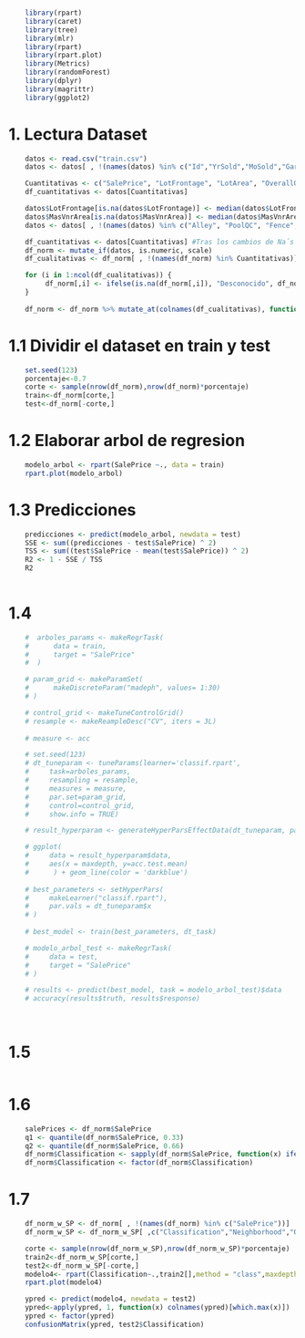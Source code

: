 ```r


```

```r
    library(rpart)
    library(caret)
    library(tree)
    library(mlr)
    library(rpart)
    library(rpart.plot)
    library(Metrics)
    library(randomForest)
    library(dplyr)
    library(magrittr)
    library(ggplot2)
```

# 1. Lectura Dataset 
```r
    datos <- read.csv("train.csv")
    datos <- datos[ , !(names(datos) %in% c("Id","YrSold","MoSold","GarageYrBlt","MSSubClass","YearBuilt"))]

    Cuantitativas <- c("SalePrice", "LotFrontage", "LotArea", "OverallQual", "OverallCond", "MasVnrArea", "BsmtFinSF1", "BsmtFinSF2", "BsmtUnfSF", "TotalBsmtSF", "X1stFlrSF", "X2ndFlrSF", "LowQualFinSF", "GrLivArea", "BsmtFullBath", "BsmtHalfBath", "FullBath", "HalfBath", "BedroomAbvGr", "KitchenAbvGr", "TotRmsAbvGrd", "Fireplaces", "GarageCars", "GarageArea", "WoodDeckSF", "OpenPorchSF", "EnclosedPorch", "X3SsnPorch", "ScreenPorch", "PoolArea", "MiscVal")
    df_cuantitativas <- datos[Cuantitativas]
```

```r
    datos$LotFrontage[is.na(datos$LotFrontage)] <- median(datos$LotFrontage, na.rm = TRUE)
    datos$MasVnrArea[is.na(datos$MasVnrArea)] <- median(datos$MasVnrArea, na.rm = TRUE)
    datos <- datos[ , !(names(datos) %in% c("Alley", "PoolQC", "Fence", "MiscFeature","FireplaceQu"))]

    df_cuantitativas <- datos[Cuantitativas] #Tras los cambios de Na´s
    df_norm <- mutate_if(datos, is.numeric, scale)
    df_cualitativas <- df_norm[ , !(names(df_norm) %in% Cuantitativas)]

    for (i in 1:ncol(df_cualitativas)) {
         df_norm[,i] <- ifelse(is.na(df_norm[,i]), "Desconocido", df_norm[,i])
    }
    
    df_norm <- df_norm %>% mutate_at(colnames(df_cualitativas), function(x) as.factor(x))

```


# 1.1 Dividir el dataset en train y test
```r
    set.seed(123)
    porcentaje<-0.7
    corte <- sample(nrow(df_norm),nrow(df_norm)*porcentaje)
    train<-df_norm[corte,]
    test<-df_norm[-corte,]
```

# 1.2 Elaborar arbol de regresion
```r
    modelo_arbol <- rpart(SalePrice ~., data = train)
    rpart.plot(modelo_arbol)
```

# 1.3 Predicciones
```r
    predicciones <- predict(modelo_arbol, newdata = test)
    SSE <- sum((predicciones - test$SalePrice) ^ 2)
    TSS <- sum((test$SalePrice - mean(test$SalePrice)) ^ 2)
    R2 <- 1 - SSE / TSS
    R2
    
```

# 1.4 
```r
    #  arboles_params <- makeRegrTask(
    #      data = train,
    #      target = "SalePrice"
    #  )

    # param_grid <- makeParamSet(
    #      makeDiscreteParam("madeph", values= 1:30)
    # )

    # control_grid <- makeTuneControlGrid()
    # resample <- makeReampleDesc("CV", iters = 3L)
    
    # measure <- acc

    # set.seed(123)
    # dt_tuneparam <- tuneParams(learner='classif.rpart', 
    #     task=arboles_params, 
    #     resampling = resample,
    #     measures = measure,
    #     par.set=param_grid, 
    #     control=control_grid, 
    #     show.info = TRUE)

    # result_hyperparam <- generateHyperParsEffectData(dt_tuneparam, partial.dep = TRUE)

    # ggplot(
    #     data = result_hyperparam$data,
    #     aes(x = maxdepth, y=acc.test.mean)
    #      ) + geom_line(color = 'darkblue')
    
    # best_parameters <- setHyperPars(
    #     makeLearner("classif.rpart"), 
    #     par.vals = dt_tuneparam$x
    # )
    
    # best_model <- train(best_parameters, dt_task)

    # modelo_arbol_test <- makeRegrTask(
    #     data = test,
    #     target = "SalePrice"
    # )

    # results <- predict(best_model, task = modelo_arbol_test)$data
    # accuracy(results$truth, results$response)
    
    
```
# 1.5
```r
    
    
```
# 1.6
```r
    salePrices <- df_norm$SalePrice
    q1 <- quantile(df_norm$SalePrice, 0.33)
    q2 <- quantile(df_norm$SalePrice, 0.66)
    df_norm$Classification <- sapply(df_norm$SalePrice, function(x) ifelse(x < q1, "Economicas", ifelse(x < q2, "Intermedias", "Caras")))
    df_norm$Classification <- factor(df_norm$Classification)
```

# 1.7
```r
    df_norm_w_SP <- df_norm[ , !(names(df_norm) %in% c("SalePrice"))]
    df_norm_w_SP <- df_norm_w_SP[ ,c("Classification","Neighborhood","OverallQual","LotFrontage","MSZoning") ]

    corte <- sample(nrow(df_norm_w_SP),nrow(df_norm_w_SP)*porcentaje)
    train2<-df_norm_w_SP[corte,]
    test2<-df_norm_w_SP[-corte,]
    modelo4<- rpart(Classification~.,train2[],method = "class",maxdepth=3)
    rpart.plot(modelo4)

    ypred <- predict(modelo4, newdata = test2)
    ypred<-apply(ypred, 1, function(x) colnames(ypred)[which.max(x)])
    ypred <- factor(ypred)
    confusionMatrix(ypred, test2$Classification)
```